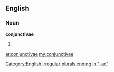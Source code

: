 ==English==

===Noun===
'''conjunctivae'''

# {{plural of|[[conjunctiva]]}}

[[Category:English irregular plurals ending in "-ae"]]

[[ar:conjunctivae]]
[[my:conjunctivae]]